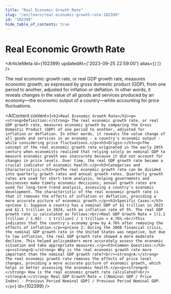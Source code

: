 ```yaml
---
title: "Real Economic Growth Rate"
slug: "/en/learn/real-economic-growth-rate-102399"
id: "102399"
hide_table_of_contents: true
---
```



# Real Economic Growth Rate

<ArticleMeta id={102399} updatedAt={'2023-09-25 22:59:00'} alias={`[]`} />
<div className='border-solid border-b border-t-0 my-4 border-[var(--ifm-color-gray-300)]' />

The real economic growth rate, or real GDP growth rate, measures economic growth, as expressed by gross domestic product (GDP), from one period to another, adjusted for inflation or deflation. In other words, it reveals changes in the value of all goods and services produced by an economy—the economic output of a country—while accounting for price fluctuations.

<AIContent content={`<h2>Real Economic Growth Rate</h2><p><strong>Definition:</strong> The real economic growth rate, or real GDP growth rate, measures economic growth by comparing the Gross Domestic Product (GDP) of one period to another, adjusted for inflation or deflation. In other words, it reveals the value change of all goods and services in an economy - a country's economic output - while considering price fluctuations.</p><h3>Origin:</h3><p>The concept of the real economic growth rate originated in the early 20th century when economists realized that relying solely on nominal GDP to measure economic growth was inaccurate because it did not account for changes in price levels. Over time, the real GDP growth rate became a crucial indicator of economic health.</p><h3>Categories and Characteristics:</h3><p>The real economic growth rate can be divided into quarterly growth rates and annual growth rates. Quarterly growth rates are used for short-term analysis, helping governments and businesses make timely economic decisions; annual growth rates are used for long-term trend analysis, assessing a country's economic development. The characteristic of the real economic growth rate is that it removes the effects of inflation or deflation, providing a more accurate picture of economic growth.</p><h3>Specific Cases:</h3><p>Case 1: Suppose a country has a nominal GDP of $1 trillion in 2023 and $1.1 trillion in 2024, with an inflation rate of 5%. The real GDP growth rate is calculated as follows:<br/>Real GDP Growth Rate = [(1.1 trillion / 1.05) - 1 trillion] / 1 trillion = 4.76%.<br/>This indicates that the country's economy grew by 4.76% after removing the effects of inflation.</p><p>Case 2: During the 2008 financial crisis, the nominal GDP growth rate in the United States was negative, but due to low inflation, the real GDP growth rate showed a more moderate decline. This helped policymakers more accurately assess the economic situation and take appropriate measures.</p><h3>Common Questions:</h3><p><strong>Q:</strong> Why is the real economic growth rate more important than the nominal GDP growth rate?<br/><strong>A:</strong> The real economic growth rate removes the effects of price level changes, providing a more accurate picture of economic growth, which helps in better assessing the economic health.</p><p><strong>Q:</strong> How is the real economic growth rate calculated?<br/><strong>A:</strong> Real GDP Growth Rate = [(Nominal GDP / Price Index) - Previous Period Nominal GDP] / Previous Period Nominal GDP.</p>`} id={102399} />
